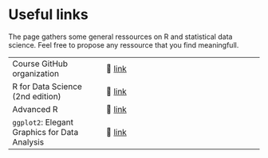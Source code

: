# Useful links

The page gathers some general ressources on R and statistical data science. Feel free to propose any ressource that you find meaningfull.

|                            |                                               |
|----------------------------|-----------------------------------------------|
| Course GitHub organization | 🔗 [link](https://github.com/StevenGolovkine/MSDSSLTFA_R_course) |
| R for Data Science (2nd edition) | 🔗 [link](https://r4ds.hadley.nz) |
| Advanced R | 🔗 [link](https://adv-r.hadley.nz) |
| `ggplot2`: Elegant Graphics for Data Analysis | 🔗 [link](https://ggplot2-book.org) |